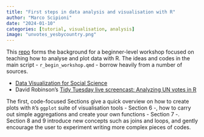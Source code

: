 ```yaml
---
title: "First steps in data analysis and visualisation with R"
author: "Marco Scipioni"
date: "2024-01-10"
categories: [tutorial, visualisation, analysis]
image: "unvotes_yesbycountry.png"
---
```


This [repo](https://github.com/scipima/r_begin_workshop) forms the background for a beginner-level workshop focused on teaching how to analyse and plot data with R.
The ideas and codes in the main script - `r_begin_workshop.qmd` - borrow heavily from a number of sources.

* [Data Visualization for Social Science](https://socviz.co/index.html#preface)
* David Robinson's [Tidy Tuesday live screencast: Analyzing UN votes in R](https://www.youtube.com/watch?v=2RadZrpzTaA)

The first, code-focused Sections give a quick overview on how to create plots with `R`'s `ggplot` suite of visualisation tools - Section 6 -, how to carry out simple aggregations and create your own functions - Section 7 -.
Section 8 and 9 introduce new concepts such as joins and loops, and gently encourage the user to experiment writing more complex pieces of codes.
